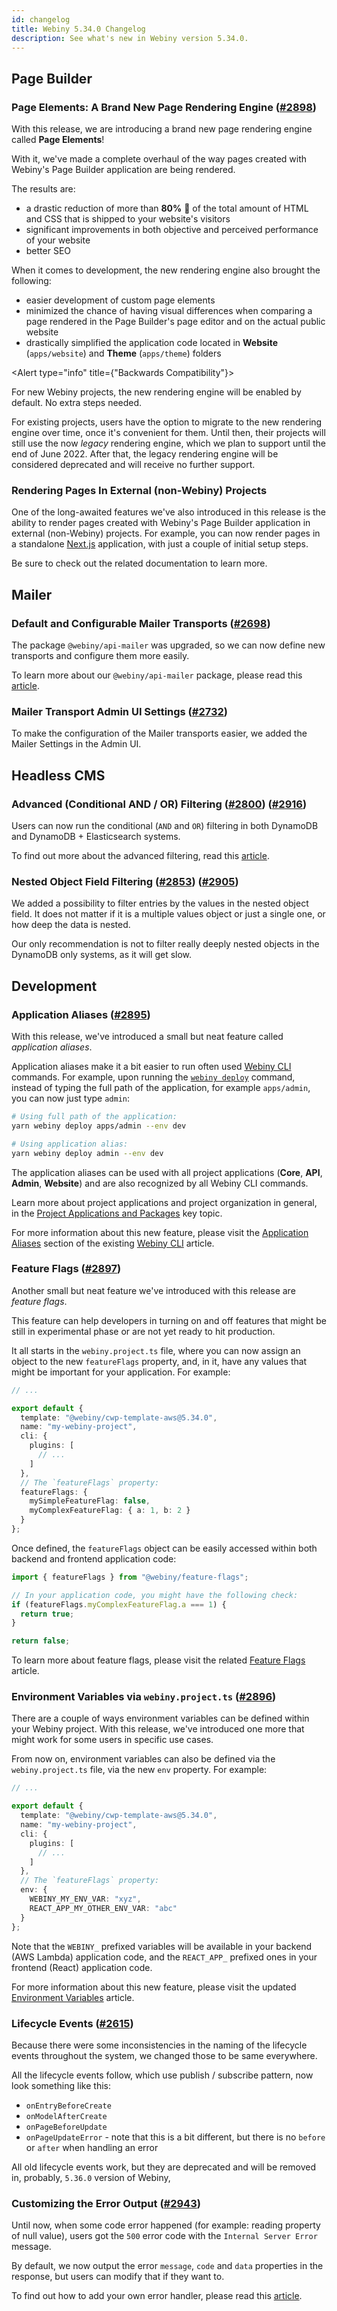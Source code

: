 ```yaml
---
id: changelog
title: Webiny 5.34.0 Changelog
description: See what's new in Webiny version 5.34.0.
---
```


## Page Builder

### Page Elements: A Brand New Page Rendering Engine ([#2898](https://github.com/webiny/webiny-js/pull/2898))

With this release, we are introducing a brand new page rendering engine called **Page Elements**!

With it, we've made a complete overhaul of the way pages created with Webiny's Page Builder application are being rendered.

The results are:

- a drastic reduction of more than **80%** 🚀 of the total amount of HTML and CSS that is shipped to your website's visitors
- significant improvements in both objective and perceived performance of your website
- better SEO

When it comes to development, the new rendering engine also brought the following:

- easier development of custom page elements
- minimized the chance of having visual differences when comparing a page rendered in the Page Builder's page editor and on the actual public website
- drastically simplified the application code located in **Website** (`apps/website`) and **Theme** (`apps/theme`) folders

<Alert type="info" title={"Backwards Compatibility"}>

  For new Webiny projects, the new rendering engine will be enabled by default. No extra steps needed.

  For existing projects, users have the option to migrate to the new rendering engine over time, once it's convenient
  for them. Until then, their projects will still use the now *legacy* rendering engine, which we plan to support until the end of June 2022. After that, the legacy rendering engine will be considered deprecated and will receive no further support.

</Alert>

### Rendering Pages In External (non-Webiny) Projects

One of the long-awaited features we've also introduced in this release is the ability to render pages created with Webiny's Page Builder application in external (non-Webiny) projects. For example, you can now render pages in a standalone [Next.js](https://nextjs.org/) application, with just a couple of initial setup steps.

Be sure to check out the related documentation to learn more.

## Mailer

### Default and Configurable Mailer Transports ([#2698](https://github.com/webiny/webiny-js/pull/2698))

The package `@webiny/api-mailer` was upgraded, so we can now define new transports and configure them more easily.

To learn more about our `@webiny/api-mailer` package, please read this [article](/docs/overview/features/mailer).

### Mailer Transport Admin UI Settings ([#2732](https://github.com/webiny/webiny-js/pull/2732))

To make the configuration of the Mailer transports easier, we added the Mailer Settings in the Admin UI.

## Headless CMS

### Advanced (Conditional AND / OR) Filtering ([#2800](https://github.com/webiny/webiny-js/pull/2800)) ([#2916](https://github.com/webiny/webiny-js/pull/2916))

Users can now run the conditional (`AND` and `OR`) filtering in both DynamoDB and DynamoDB + Elasticsearch systems.

To find out more about the advanced filtering, read this [article](/docs/headless-cms/basics/using-graphql-api-advanced-filtering).

### Nested Object Field Filtering ([#2853](https://github.com/webiny/webiny-js/pull/2853)) ([#2905](https://github.com/webiny/webiny-js/pull/2905))

We added a possibility to filter entries by the values in the nested object field.
It does not matter if it is a multiple values object or just a single one, or how deep the data is nested.

Our only recommendation is not to filter really deeply nested objects in the DynamoDB only systems, as it will get slow.

## Development

### Application Aliases ([#2895](https://github.com/webiny/webiny-js/pull/2895))

With this release, we've introduced a small but neat feature called _application aliases_.

Application aliases make it a bit easier to run often used [Webiny CLI](/docs/{exact:5.34.x}/core-development-concepts/basics/webiny-cli) commands. For example, upon running the [`webiny deploy`](/docs/{exact:5.34.x}/core-development-concepts/basics/project-deployment) command, instead of typing the full path of the application, for example `apps/admin`, you can now just type `admin`:

```bash
# Using full path of the application:
yarn webiny deploy apps/admin --env dev

# Using application alias:
yarn webiny deploy admin --env dev
```

The application aliases can be used with all project applications (**Core**, **API**, **Admin**, **Website**) and are also recognized by all Webiny CLI commands.

<Alert type="info" title="Project Applications">

  Learn more about project applications and project organization in general, in the [Project Applications and Packages](/docs/{exact:5.34.x}/core-development-concepts/project-organization/project-applications) key topic.

</Alert>

For more information about this new feature, please visit the [Application Aliases](#) section of the existing [Webiny CLI](/docs/{exact:5.34.x}/core-development-concepts/basics/webiny-cli) article.


### Feature Flags ([#2897](https://github.com/webiny/webiny-js/pull/2897))

Another small but neat feature we've introduced with this release are _feature flags_.

This feature can help developers in turning on and off features that might be still in experimental phase or are not yet ready to hit production.

It all starts in the `webiny.project.ts` file, where you can now assign an object to the new `featureFlags` property, and, in it, have any values that might be important for your application. For example:

```ts webiny.project.ts
// ...

export default {
  template: "@webiny/cwp-template-aws@5.34.0",
  name: "my-webiny-project",
  cli: {
    plugins: [
      // ...
    ]
  },
  // The `featureFlags` property:
  featureFlags: {
    mySimpleFeatureFlag: false,
    myComplexFeatureFlag: { a: 1, b: 2 }
  }
};
```

Once defined, the `featureFlags` object can be easily accessed within both backend and frontend application code:

```ts
import { featureFlags } from "@webiny/feature-flags";

// In your application code, you might have the following check:
if (featureFlags.myComplexFeatureFlag.a === 1) {
  return true;
}

return false;
```

To learn more about feature flags, please visit the related [Feature Flags](#) article.

### Environment Variables via `webiny.project.ts` ([#2896](https://github.com/webiny/webiny-js/pull/2896))

There are a couple of ways environment variables can be defined within your Webiny project. With this release, we've introduced one more that might work for some users in  specific use cases.

From now on, environment variables can also be defined via the `webiny.project.ts` file, via the new `env` property. For example:

```ts webiny.project.ts
// ...

export default {
  template: "@webiny/cwp-template-aws@5.34.0",
  name: "my-webiny-project",
  cli: {
    plugins: [
      // ...
    ]
  },
  // The `featureFlags` property:
  env: {
    WEBINY_MY_ENV_VAR: "xyz",
    REACT_APP_MY_OTHER_ENV_VAR: "abc"
  }
};
```

Note that the `WEBINY_` prefixed variables will be available in your backend (AWS Lambda) application code, and the `REACT_APP_` prefixed ones in your frontend (React) application code.

For more information about this new feature, please visit the updated [Environment Variables](/docs/{exact:5.34.x}/core-development-concepts/basics/environment-variables) article.

### Lifecycle Events ([#2615](https://github.com/webiny/webiny-js/pull/2615))

Because there were some inconsistencies in the naming of the lifecycle events throughout the system, we changed those to be same everywhere.

All the lifecycle events follow, which use publish / subscribe pattern, now look something like this:

- `onEntryBeforeCreate`
- `onModelAfterCreate`
- `onPageBeforeUpdate`
- `onPageUpdateError` - note that this is a bit different, but there is no `before` or `after` when handling an error

All old lifecycle events work, but they are deprecated and will be removed in, probably, `5.36.0` version of Webiny,


### Customizing the Error Output ([#2943](https://github.com/webiny/webiny-js/pull/2943))

Until now, when some code error happened (for example: reading property of null value), users got the `500` error code with the `Internal Server Error` message.

By default, we now output the error `message`, `code` and `data` properties in the response, but users can modify that if they want to.

To find out how to add your own error handler, please read this [article](/docs/core-development-concepts/extending-and-customizing/customizing-the-error-output).
